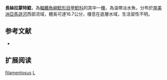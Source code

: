 {{Speciesbox
| name = 長絲拉蒙特鯰
| image = 
| image_width = 250px
| image_caption = 
| status = NE
| status_system = IUCN3.1
| genus = Lamontichthys
| species = filamentosus
| authority = [[La_Monte|La Monte]], 1935
| synonyms = *''Harttia filamentosa'', La Monte, 1935
*''Harttia filamentissima'', Eigenmann & Allen, 1942
}}

'''長絲拉蒙特鯰'''，為[[輻鰭魚綱|輻鰭魚綱]][[鯰形目|鯰形目]][[甲鯰科|甲鯰科]]的其中一[[種|種]]，為溫帶淡水魚，分布於[[南美洲|南美洲]][[亞馬遜河|亞馬遜河]]西部流域，體長可達16.7公分，棲息在底層水域，生活習性不明。

==参考文献==
*{{FishBase_species|genus=Lamontichthys|species=filamentosus |year=2014|month=11}}

== 扩展阅读 ==
{{refbegin}}
{{wikispecies-inline|Lamontichthys filamentosus |長絲拉蒙特鯰}}
{{refend}}
{{Taxonbar|from=Q3766197}}

[[Category:拉蒙特鯰屬|filamentosus]]
[[Category:1935年描述的魚類|L]]
